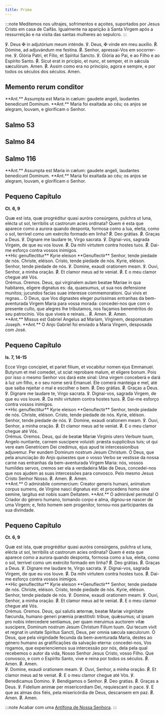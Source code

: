 ```yaml
---
title: Prima
---
```


:::note
Meditemos nos ultrajes, sofrimentos e açoites, suportados
por Jesus Cristo em casa de Caifás.
Igualmente na aparição à Santa Virgem após a ressurreição e
na visita das santas mulheres ao sepulcro.
:::

<div class="side-by-side not-content">
  <span>
    ℣. Deus <span class="text-red-500">✠</span> in adjutórium meum inténde.
  </span>
  <span>
    ℣. Deus, <span class="text-red-500">✠</span> vinde em meu auxílio.
  </span>
  <span>
    <span class="text-red-500">℟.</span> Dómine, ad adjuvándum me festína.
  </span>
  <span>
    <span class="text-red-500">℟.</span> Senhor, apressai-Vos em socorrer-me.
  </span>
  <span>℣. Glória Patri, et Fílio, et Spíritui Sancto.</span>
  <span>℣. Glória ao Pai, e ao Filho e ao Espírito Santo.</span>
  <span>
    <span class="text-red-500">℟.</span> Sicut erat in pricípio, et nunc, et semper, et in sǽcula
    sæculórum. Amen.
  </span>
  <span>
    <span class="text-red-500">℟.</span> Assim como era no princípio, agora e sempre, e por todos os
    séculos dos séculos. Amen.
  </span>
</div>


## Memento rerum conditor

<MementoRerumConditor />

<div class="side-by-side not-content">
  <span>**Ant.** Assumpta est Maria in cælum: gaudete angeli, laudantes benedicunt Dominum.</span>
  <span>
    **Ant.** Maria foi exaltada ao céu; os anjos se alegram, louvam, e glorificam o Senhor.
  </span>
</div>


## Salmo 53

<Salmo53 />


## Salmo 84

<Salmo84 />


## Salmo 116

<Salmo116 />


<Tabs>
  <TabItem label="Depois da Purificação">
<div class="side-by-side not-content">
  <span>
    **Ant.** Assumpta est Maria in cælum: gaudete angeli, laudantes
    benedicunt Dominum.
  </span>
  <span>
    **Ant.** Maria foi exaltada ao céu; os anjos se alegram, louvam, e
    glorificam o Senhor.
  </span>
</div>

## Pequeno Capítulo

**Ct. 6, 9**

<div class="side-by-side not-content">
  <span>
    Quæ est ista, quæ progréditur quasi auróra consúrgens, pulchra ut luna, elécta ut sol,
    terribilis ut castrorum acies ordinata?
  </span>
  <span>
    Quem é esta que aparece como a aurora quando desponta, formosa como a lua, eleita, como o sol,
    terrível como um exército formado em linha?
  </span>
  <span>
    <span class="text-red-500">℟.</span> Deo grátias.
  </span>
  <span>
    <span class="text-red-500">℟.</span> Graças a Deus.
  </span>
  <span>℣. Dignare me laudare te, Virgo sacrata.</span>
  <span>℣. Dignai-vos, sagrada Virgem, de que eu vos louve.</span>
  <span>
    <span class="text-red-500">℟.</span> Da mihi virtutem contra hostes tuos.
  </span>
  <span>
    <span class="text-red-500">℟.</span> Dai-me esforço contra vossos inimigos.
  </span>
</div>

<div class="side-by-side not-content">
  <span>**Hic genuflectitur** Kyrie eleison</span>
  <span>**Genuflectir** Senhor, tende piedade de nós.</span>
  <span>Christe, eléison.</span>
  <span>Cristo, tende piedade de nós.</span>
  <span>Kyrie, eléison.</span>
  <span>Senhor, tende piedade de nós.</span>
  <span>℣. Domine, exaudi orationem meam.</span>
  <span>℣. Ouvi, Senhor, a minha oração.</span>
  <span>
    <span class="text-red-500">℟.</span> Et clamor meus ad te veniat.
  </span>
  <span>
    <span class="text-red-500">℟.</span> E o meu clamor chegue até Vós.
  </span>
</div>

<div class="side-by-side not-content">
  <span class="text-red-500 text-center">Orémus.</span>
  <span class="text-red-500 text-center">Oremos.</span>
  <span>
    Deus, qui virginalem aulam beatae Mariae in qua habitares, eligere dignatus
    es: da, quaesumus, ut sua nos defensione munitos; jucundos facias suae
    interesse commemorationi. Qui vivis et regnas...
  </span>
  <span>
    Ó Deus, que Vos dignastes eleger puríssimas entranhas da bem-aventurada
    Virgem Maria para vossa morada: concedei-nos que com o presente culto, que
    alegres lhe tributamos, nos façamos beneméritos do seu patrocínio. Vós que
    viveis e reinais...
  </span>
  <span>
    <span class="text-red-500">℟.</span> Amen.
  </span>
  <span>
    <span class="text-red-500">℟.</span> Amen.
  </span>
</div>
  </TabItem>
  <TabItem label="No Advento">
<div class="side-by-side not-content">
  <span>
    **Ant.** Missus est Gabriel Angelus ad Maríam, Vírginem, desponsatam
    Joseph.
  </span>
  <span>
    **Ant.** O Anjo Gabriel foi enviado a Maria Virgem, desposada com José.
  </span>
</div>

## Pequeno Capítulo

**Is. 7, 14-15**

<div class="side-by-side not-content">
  <span>
    Ecce Virgo concipiet, et pariet filium, et vocabitur nomen ejus Emmanuel. Butyrum et mel
    comedet, ut sciat reprobare malum, et eligere bonum.
  </span>
  <span>
    Pois por isso o mesmo Senhor vos dará este sinal: Uma virgem conceberá e dará à luz um filho, e
    o seu nome será Emanuel. Ele comerá manteiga e mel, até que saiba rejeitar o mal e escolher o
    bem.
  </span>
  <span>
    <span class="text-red-500">℟.</span> Deo grátias.
  </span>
  <span>
    <span class="text-red-500">℟.</span> Graças a Deus.
  </span>
  <span>℣. Dignare me laudare te, Virgo sacrata.</span>
  <span>℣. Dignai-vos, sagrada Virgem, de que eu vos louve.</span>
  <span>
    <span class="text-red-500">℟.</span> Da mihi virtutem contra hostes tuos.
  </span>
  <span>
    <span class="text-red-500">℟.</span> Dai-me esforço contra vossos inimigos.
  </span>
</div>

<div class="side-by-side not-content">
  <span>**Hic genuflectitur** Kyrie eleison</span>
  <span>**Genuflectir** Senhor, tende piedade de nós.</span>
  <span>Christe, eléison.</span>
  <span>Cristo, tende piedade de nós.</span>
  <span>Kyrie, eléison.</span>
  <span>Senhor, tende piedade de nós.</span>
  <span>℣. Domine, exaudi orationem meam.</span>
  <span>℣. Ouvi, Senhor, a minha oração.</span>
  <span>
    <span class="text-red-500">℟.</span> Et clamor meus ad te veniat.
  </span>
  <span>
    <span class="text-red-500">℟.</span> E o meu clamor chegue até Vós.
  </span>
</div>

<div class="side-by-side not-content">
  <span class="text-red-500 text-center">Orémus.</span>
  <span class="text-red-500 text-center">Oremos.</span>
  <span>
    Deus, qui de beatæ Mariæ Virginis utero Verbum tuum, Angelo nuntiante,
    carnem suscipere voluisti: præsta supplicibus tuis; ut qui vere eam
    Genetricem Dei credimus, ejus apud te intercessionibus adjuvemur. Per eundem
    Dominum nostrum Jesum Christum.
  </span>
  <span>
    Ó Deus, que pela anunciação do Anjo quisestes que o vosso Verbo se vestisse
    da nossa carne nas entranhas da bem-aventurada Virgem Maria: nós, vossos
    humildes servos, cremos ser ela a verdadeira Mãe de Deus, concedei-nos que
    nos ajudem as suas intercessões para convosco. Pelo mesmo Jesus Cristo
    Senhor Nosso.
  </span>
  <span>
    <span class="text-red-500">℟.</span> Amen.
  </span>
  <span>
    <span class="text-red-500">℟.</span> Amen.
  </span>
</div>
  </TabItem>
  <TabItem label="No Natal">
<div class="side-by-side not-content">
  <span>
    **Ant.** O admirabile commercium: Creator generis humani, animatum
    corpus sumens, de Virgine nasci dignatus est: et procedens homo sine semine,
    largitus est nobis suam Deitatem.
  </span>
  <span>
    **Ant.** Ó admirável permuta! O Criador do género humano, tomando corpo
    e alma, dignou-se nascer de uma Virgem; e, feito homem sem progenitor,
    tornou-nos participantes da sua divindade.
  </span>
</div>

## Pequeno Capítulo

**Ct. 6, 9**

<div class="side-by-side not-content">
  <span>
    Quæ est ista, quæ progréditur quasi auróra consúrgens, pulchra ut luna, elécta ut sol,
    terribilis ut castrorum acies ordinata?
  </span>
  <span>
    Quem é esta que aparece como a aurora quando desponta, formosa como a lua, eleita, como o sol,
    terrível como um exército formado em linha?
  </span>
  <span>
    <span class="text-red-500">℟.</span> Deo grátias.
  </span>
  <span>
    <span class="text-red-500">℟.</span> Graças a Deus.
  </span>
  <span>℣. Dignare me laudare te, Virgo sacrata.</span>
  <span>℣. Dignai-vos, sagrada Virgem, de que eu vos louve.</span>
  <span>
    <span class="text-red-500">℟.</span> Da mihi virtutem contra hostes tuos.
  </span>
  <span>
    <span class="text-red-500">℟.</span> Dai-me esforço contra vossos inimigos.
  </span>
</div>

<div class="side-by-side not-content">
  <span>**Hic genuflectitur** Kyrie eleison</span>
  <span>**Genuflectir** Senhor, tende piedade de nós.</span>
  <span>Christe, eléison.</span>
  <span>Cristo, tende piedade de nós.</span>
  <span>Kyrie, eléison.</span>
  <span>Senhor, tende piedade de nós.</span>
  <span>℣. Domine, exaudi orationem meam.</span>
  <span>℣. Ouvi, Senhor, a minha oração.</span>
  <span>
    <span class="text-red-500">℟.</span> Et clamor meus ad te veniat.
  </span>
  <span>
    <span class="text-red-500">℟.</span> E o meu clamor chegue até Vós.
  </span>
</div>

<div class="side-by-side not-content">
  <span class="text-red-500 text-center">Orémus.</span>
  <span class="text-red-500 text-center">Oremos.</span>
  <span>
    Deus, qui salutis æternæ, beatæ Mariæ virginitate fœcunda, humano generi
    præmia præstitisti: tribue, quǽsumus; ut ipsam pro nobis intercedere
    sentiamus, per quam meruimus auctorem vitæ suscipere, Dominum nostrum Jesum
    Christum Filium tuum. Qui tecum vivit et regnat in unitate Spiritus Sancti,
    Deus, per omnia sæcula sæculorum.
  </span>
  <span>
    Ó Deus, que pela virgindade fecunda da bem-aventurada Maria, destes ao
    género humano as gratificações da salvação eterna: concedei-nos, Vos
    rogamos, que experienciemos sua intercessão por nós, dela pela qual
    recebemos o autor da vida, Nosso Senhor Jesus Cristo, vosso Filho. Que
    convosco, e com o Espírito Santo, vive e reina por todos os séculos.
  </span>
  <span>
    <span class="text-red-500">℟.</span> Amen.
  </span>
  <span>
    <span class="text-red-500">℟.</span> Amen.
  </span>
</div>
  </TabItem>
</Tabs>

<div class="side-by-side not-content">
  <span>℣. Domine, exaudi orationem meam.</span>
  <span>℣. Ouvi, Senhor, a minha oração.</span>
  <span>
    <span class="text-red-500">℟.</span> Et clamor meus ad te veniat.
  </span>
  <span>
    <span class="text-red-500">℟.</span> E o meu clamor chegue até Vós.
  </span>
  <span>℣. Benedicamus Domino.</span>
  <span>℣. Bendigamos o Senhor.</span>
  <span>
    <span class="text-red-500">℟.</span> Deo gratias.
  </span>
  <span>
    <span class="text-red-500">℟.</span> Graças a Deus.
  </span>
  <span>℣. Fidelium animæ per misericordiam Dei, requiescant in pace.</span>
  <span>℣. E que as almas dos fiéis, pela misericórdia de Deus, descansem em paz.</span>
  <span>
    <span class="text-red-500">℟.</span> Amen.
  </span>
  <span>
    <span class="text-red-500">℟.</span> Amen.
  </span>
</div>

:::note
Acabar com uma [Antífona de Nossa Senhora](/devocionario/antifonas).
:::

